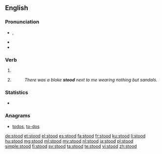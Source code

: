 ==English==

===Pronunciation===
* {{IPA|/ˈstʊd/}}, {{X-SAMPA|/"stUd/}}
* {{audio|en-us-stood.ogg|Audio (US)}}
* {{rhymes|ʊd}}

===Verb===
{{en-verb form}}

# {{en-past of|stand}}
# {{context|UK|colloquial|non-standard|lang=en}} {{present participle of|stand}}
#:''There was a bloke '''stood''' next to me wearing nothing but sandals.''

===Statistics===
* {{rank|poor|present|water|260|stood|large|within|room}}

===Anagrams===
* [[todos#English|todos]], [[to-dos#English|to-dos]]

[[de:stood]]
[[et:stood]]
[[el:stood]]
[[es:stood]]
[[fa:stood]]
[[fr:stood]]
[[ku:stood]]
[[li:stood]]
[[hu:stood]]
[[mg:stood]]
[[ml:stood]]
[[my:stood]]
[[nl:stood]]
[[ja:stood]]
[[pl:stood]]
[[simple:stood]]
[[fi:stood]]
[[sv:stood]]
[[ta:stood]]
[[te:stood]]
[[vi:stood]]
[[zh:stood]]
